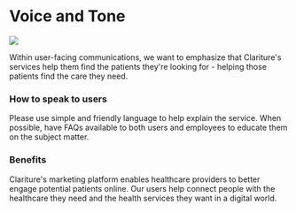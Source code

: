 
<Meta title='Brand Guidelines/Voice & Tone' />

# Voice and Tone

<img
  src='/images/guidelines/voice.jpg'
  className='float-right m-2 clear-right'
/>

Within user-facing communications, we want to emphasize that Clariture's services help them find the patients they're looking for - helping those patients find the care they need.

### How to speak to users

Please use simple and friendly language to help explain the service. When possible, have FAQs available to both users and employees to educate them on the subject matter.

### Benefits

Clariture's marketing platform enables healthcare providers to better engage potential patients online. Our users help connect people with the healthcare they need and the health services they want in a digital world.
